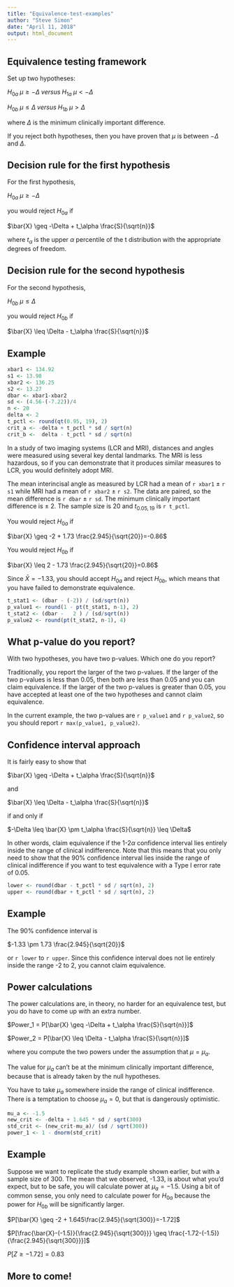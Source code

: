 ```yaml
---
title: "Equivalence-test-examples"
author: "Steve Simon"
date: "April 11, 2018"
output: html_document
---
```


## Equivalence testing framework

Set up two hypotheses:

$H_{0a} \; \mu \geq -\Delta \; versus \; H_{1a} \; \mu \lt -\Delta$

$H_{0b} \; \mu \leq \Delta \; versus \; H_{1b} \; \mu \gt \Delta$

where $\Delta$ is the minimum clinically important difference.

If you reject both hypotheses, then you have proven that $\mu$ is between $-\Delta$ and $\Delta$.

## Decision rule for the first hypothesis

For the first hypothesis, 

$H_{0a} \; \mu \geq -\Delta$

you would reject $H_{0a}$ if

$\bar{X} \geq -\Delta + t_\alpha \frac{S}{\sqrt{n}}$

where $t_\alpha$ is the upper $\alpha$ percentile of the t distribution with the appropriate degrees of freedom.

## Decision rule for the second hypothesis

For the second hypothesis, 

$H_{0b} \; \mu \leq \Delta$

you would reject $H_{0b}$ if

$\bar{X} \leq \Delta - t_\alpha \frac{S}{\sqrt{n}}$

## Example

```r
xbar1 <- 134.92
s1 <- 13.98
xbar2 <- 136.25
s2 <- 13.27
dbar <- xbar1-xbar2
sd <- (4.56-(-7.22))/4
n <- 20
delta <- 2
t_pctl <- round(qt(0.95, 19), 2)
crit_a <- -delta + t_pctl * sd / sqrt(n)
crit_b <-  delta - t_pctl * sd / sqrt(n)
```

In a study of two imaging systems (LCR and MRI), distances and angles were measured using several key dental landmarks. The MRI is less hazardous, so if you can demonstrate that it produces similar measures to LCR, you would definitely adopt MRI.

The mean interincisal angle as measured by LCR had a mean of `r xbar1` $\pm$ `r s1` while MRI had a mean of `r xbar2` $\pm$ `r s2`. The data are paired, so the mean difference is `r dbar` $\pm$ `r sd`. The minimum clinically important difference is $\pm$ 2. The sample size is 20 and $t_{0.05, 19}$  is `r t_pctl`.

You would reject $H_{0a}$ if 

$\bar{X} \geq -2 + 1.73 \frac{2.945}{\sqrt{20}}=-0.86$

You would reject $H_{0b}$ if

$\bar{X} \leq 2 - 1.73 \frac{2.945}{\sqrt{20}}=0.86$

Since $\bar{X}=-1.33$, you should accept $H_{0a}$ and reject $H_{0b}$, which means that you have failed to demonstrate equivalence.

```r
t_stat1 <- (dbar - (-2)) / (sd/sqrt(n))
p_value1 <- round(1 - pt(t_stat1, n-1), 2)
t_stat2 <- (dbar -   2 ) / (sd/sqrt(n))
p_value2 <- round(pt(t_stat2, n-1), 4)
```

## What p-value do you report?

With two hypotheses, you have two p-values. Which one do you report?

Traditionally, you report the larger of the two p-values. If the larger of the two p-values is less than 0.05, then both are less than 0.05 and you can claim equivalence. If the larger of the two p-values is greater than 0.05, you have accepted at least one of the two hypotheses and cannot claim equivalence.

In the current example, the two p-values are `r p_value1` and `r p_value2`, so you should report `r max(p_value1, p_value2)`.

## Confidence interval approach

It is fairly easy to show that 

$\bar{X} \geq -\Delta + t_\alpha \frac{S}{\sqrt{n}}$

and 

$\bar{X} \leq \Delta - t_\alpha \frac{S}{\sqrt{n}}$

if and only if

$-\Delta \leq \bar{X} \pm t_\alpha \frac{S}{\sqrt{n}} \leq \Delta$

In other words, claim equivalence if the 1-2$\alpha$ confidence interval lies entirely inside the range of clinical indifference. Note that this means that you only need to show that the 90% confidence interval lies inside the range of clinical indifference if you want to test equivalence with a Type I error rate of 0.05.

```r
lower <- round(dbar - t_pctl * sd / sqrt(n), 2)
upper <- round(dbar + t_pctl * sd / sqrt(n), 2)
```

## Example

The 90% confidence interval is

$-1.33 \pm 1.73 \frac{2.945}{\sqrt{20}}$

or `r lower` to `r upper`. Since this confidence interval does not lie entirely inside the range -2 to 2, you cannot claim equivalence.

## Power calculations

The power calculations are, in theory, no harder for an equivalence test, but you do have to come up with an extra number.

$Power_1 = P[\bar{X} \geq -\Delta + t_\alpha \frac{S}{\sqrt{n}}]$

$Power_2 = P[\bar{X} \leq \Delta - t_\alpha \frac{S}{\sqrt{n}}]$

where you compute the two powers under the assumption that $\mu=\mu_a$.

The value for $\mu_a$ can't be at the minimum clinically important difference, because that is already taken by the null hypotheses.

You have to take $\mu_a$ somewhere inside the range of clinical indifference. There is a temptation to choose $\mu_a=0$, but that is dangerously optimistic.

```r
mu_a <- -1.5
new_crit <- -delta + 1.645 * sd / sqrt(300)
std_crit <- (new_crit-mu_a)/ (sd / sqrt(300))
power_1 <- 1 - dnorm(std_crit)
```

## Example

Suppose we want to replicate the study example shown earlier, but with a sample size of 300. The mean that we observed, -1.33, is about what you'd expect, but to be safe, you will calculate power at $\mu_a=-1.5$. Using a bit of common sense, you only need to calculate power for $H_{0a}$ because the power for $H_{0b}$ will be significantly larger.

$P[\bar{X} \geq -2 + 1.645\frac{2.945}{\sqrt{300}}=-1.72]$

$P[\frac{\bar{X}-(-1.5)}{\frac{2.945}{\sqrt{300}}} \geq \frac{-1.72-(-1.5)}{\frac{2.945}{\sqrt{300}}}]$

$P[Z \geq -1.72] = 0.83$


## More to come!